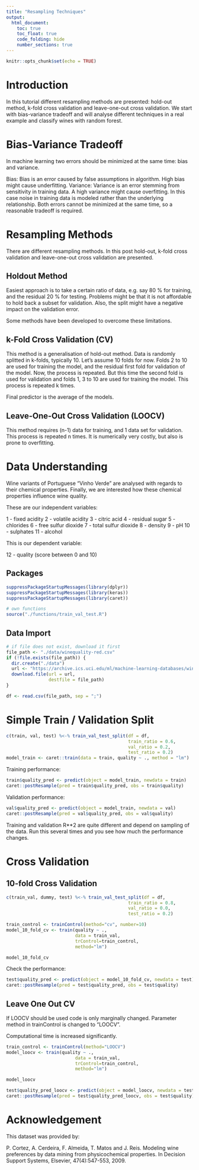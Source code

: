 ---
title: "Resampling Techniques"
output: 
  html_document:
    toc: true
    toc_float: true
    code_folding: hide
    number_sections: true
---

```{r setup, include=FALSE}
knitr::opts_chunk$set(echo = TRUE)
```

# Introduction

In this tutorial different resampling methods are presented: hold-out method, k-fold cross validation and leave-one-out cross validation. We start with bias-variance tradeoff and will analyse different techniques in a real example and classify wines with random forest.

# Bias-Variance Tradeoff
In machine learning two errors should be minimized at the same time: bias and variance.

Bias: Bias is an error caused by false assumptions in algorithm. High bias might cause underfitting.
Variance: Variance is an error stemming from sensitivity in training data. A high variance might cause overfitting. In this case noise in training data is modeled rather than the underlying relationship.
Both errors cannot be minimized at the same time, so a reasonable tradeoff is required.

# Resampling Methods

There are different resampling methods. In this post hold-out, k-fold cross validation and leave-one-out cross validation are presented.

## Holdout Method

Easiest approach is to take a certain ratio of data, e.g. say 80 % for training, and the residual 20 % for testing. Problems might be that it is not affordable to hold back a subset for validation. Also, the split might have a negative impact on the validation error.

Some methods have been developed to overcome these limitations.

## k-Fold Cross Validation (CV)

This method is a generalisation of hold-out method. Data is randomly splitted in k-folds, typically 10. Let’s assume 10 folds for now. Folds 2 to 10 are used for training the model, and the residual first fold for validation of the model. Now, the process is repeated. But this time the second fold is used for validation and folds 1, 3 to 10 are used for training the model. This process is repeated k times.

Final predictor is the average of the models.

## Leave-One-Out Cross Validation (LOOCV)

This method requires (n-1) data for training, and 1 data set for validation. This process is repeated n times. It is numerically very costly, but also is prone to overfitting.

# Data Understanding

Wine variants of Portuguese "Vinho Verde" are analysed with regards to their chemical properties. Finally, we are interested how these chemical properties influence wine quality.

These are our independent variables:

1 - fixed acidity 
2 - volatile acidity 
3 - citric acid 
4 - residual sugar 
5 - chlorides 
6 - free sulfur dioxide 
7 - total sulfur dioxide 
8 - density 
9 - pH 
10 - sulphates 
11 - alcohol 

This is our dependent variable:

12 - quality (score between 0 and 10)

## Packages

```{r}
suppressPackageStartupMessages(library(dplyr))
suppressPackageStartupMessages(library(keras))
suppressPackageStartupMessages(library(caret))

# own functions
source("./functions/train_val_test.R")
```


## Data Import

```{r}
# if file does not exist, download it first
file_path <- "./data/winequality-red.csv"
if (!file.exists(file_path)) {
  dir.create("./data")
  url <- "https://archive.ics.uci.edu/ml/machine-learning-databases/wine-quality/winequality-red.csv"
  download.file(url = url, 
                destfile = file_path)
}

df <- read.csv(file_path, sep = ";")
```


# Simple Train / Validation Split

```{r}
c(train, val, test) %<-% train_val_test_split(df = df, 
                                              train_ratio = 0.6, 
                                              val_ratio = 0.2, 
                                              test_ratio = 0.2)
model_train <- caret::train(data = train, quality ~ ., method = "lm")
```

Training performance:

```{r}
train$quality_pred <- predict(object = model_train, newdata = train)
caret::postResample(pred = train$quality_pred, obs = train$quality)
```


Validation performance:

```{r}
val$quality_pred <- predict(object = model_train, newdata = val)
caret::postResample(pred = val$quality_pred, obs = val$quality)
```

Training and validation R**2 are quite different and depend on sampling of the data. Run this several times and you see how much the performance changes.

# Cross Validation

## 10-fold Cross Validation

```{r}
c(train_val, dummy, test) %<-% train_val_test_split(df = df, 
                                              train_ratio = 0.8, 
                                              val_ratio = 0.0, 
                                              test_ratio = 0.2)
```


```{r}
train_control <- trainControl(method="cv", number=10)
model_10_fold_cv <- train(quality ~ ., 
                          data = train_val, 
                          trControl=train_control, 
                          method="lm")

model_10_fold_cv
```

Check the performance:

```{r}
test$quality_pred <- predict(object = model_10_fold_cv, newdata = test)
caret::postResample(pred = test$quality_pred, obs = test$quality)
```


## Leave One Out CV

If LOOCV should be used code is only marginally changed. Parameter method in trainControl is changed to “LOOCV”.

Computational time is increased significantly.

```{r}
train_control <- trainControl(method="LOOCV")
model_loocv <- train(quality ~ ., 
                          data = train_val, 
                          trControl=train_control, 
                          method="lm")

model_loocv
```

```{r}
test$quality_pred_loocv <- predict(object = model_loocv, newdata = test)
caret::postResample(pred = test$quality_pred_loocv, obs = test$quality)
```

# Acknowledgement

This dataset was provided by:

P. Cortez, A. Cerdeira, F. Almeida, T. Matos and J. Reis. 
Modeling wine preferences by data mining from physicochemical properties. In Decision Support Systems, Elsevier, 47(4):547-553, 2009.
